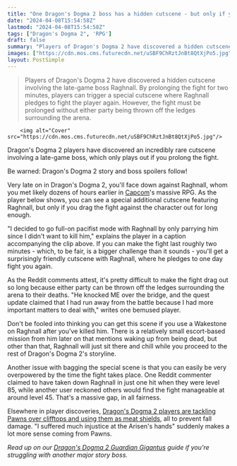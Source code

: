 ```yaml
---
title: "One Dragon's Dogma 2 boss has a hidden cutscene - but only if you drag their fight out for 2 minutes"
date: "2024-04-08T15:54:58Z"
lastmod: "2024-04-08T15:54:58Z"
tags: ["Dragon's Dogma 2", 'RPG']
draft: false
summary: "Players of Dragon's Dogma 2 have discovered a hidden cutscene involving the late-game boss Raghnall. By prolonging the fight for two minutes, players can trigger a special cutscene where Raghnall pledges to fight the player again. However, the fight must be prolonged without either party being thrown off the ledges surrounding the arena."
images: ["https://cdn.mos.cms.futurecdn.net/uSBF9ChRztJnBt8QtXjPo5.jpg"]
layout: PostSimple
---
```

> Players of Dragon's Dogma 2 have discovered a hidden cutscene involving the late-game boss Raghnall. By prolonging the fight for two minutes, players can trigger a special cutscene where Raghnall pledges to fight the player again. However, the fight must be prolonged without either party being thrown off the ledges surrounding the arena.


        <img alt="Cover" src="https://cdn.mos.cms.futurecdn.net/uSBF9ChRztJnBt8QtXjPo5.jpg"/>
        
Dragon's Dogma 2 players have discovered an incredibly rare cutscene involving a late-game boss, which only plays out if you prolong the fight.

Be warned: Dragon's Dogma 2 story and boss spoilers follow!

Very late on in Dragon's Dogma 2, you'll face down against Raghnall, whom you met likely dozens of hours earlier in [Capcom](https://www.gamesradar.com/uk/tag/capcom/)'s massive RPG. As the player below shows, you can see a special additional cutscene featuring Raghnall, but only if you drag the fight against the character out for long enough.

"I decided to go full-on pacifist mode with Raghnall by only parrying him since I didn't want to kill him," explains the player in a caption accompanying the clip above. If you can make the fight last roughly two minutes - which, to be fair, is a bigger challenge than it sounds - you'll get a surprisingly friendly cutscene with Raghnall, where he pledges to one day fight you again.

As the Reddit comments attest, it's pretty difficult to make the fight drag out so long because either party can be thrown off the ledges surrounding the arena to their deaths. "He knocked ME over the bridge, and the quest update claimed that I had run away from the battle because I had more important matters to deal with," writes one bemused player.

Don't be fooled into thinking you can get this scene if you use a Wakestone on Raghnall after you've killed him. There is a relatively small escort-based mission from him later on that mentions waking up from being dead, but other than that, Raghnall will just sit there and chill while you proceed to the rest of Dragon's Dogma 2's storyline.

Another issue with bagging the special scene is that you can easily be very overpowered by the time the fight takes place. One Reddit commenter claimed to have taken down Raghnall in just one hit when they were level 85, while another user reckoned others would find the fight manageable at around level 45. That's a massive gap, in all fairness.

Elsewhere in player discoveries, [Dragon's Dogma 2 players are tackling Pawns over clifftops and using them as meat shields](https://www.gamesradar.com/dragons-dogma-2-bullies-are-tackling-pawns-over-cliffs-and-using-them-as-meat-shields-to-prevent-fall-damage-i-call-it-pawn-surfing/), all to prevent fall damage. "I suffered much injustice at the Arisen's hands" suddenly makes a lot more sense coming from Pawns. 

*Read up on our *[<em>Dragon's Dogma 2 Guardian Gigantus</em>](https://www.gamesradar.com/dragons-dogma-2-gigantus-guardian/)* guide if you're struggling with another major story boss.*
        